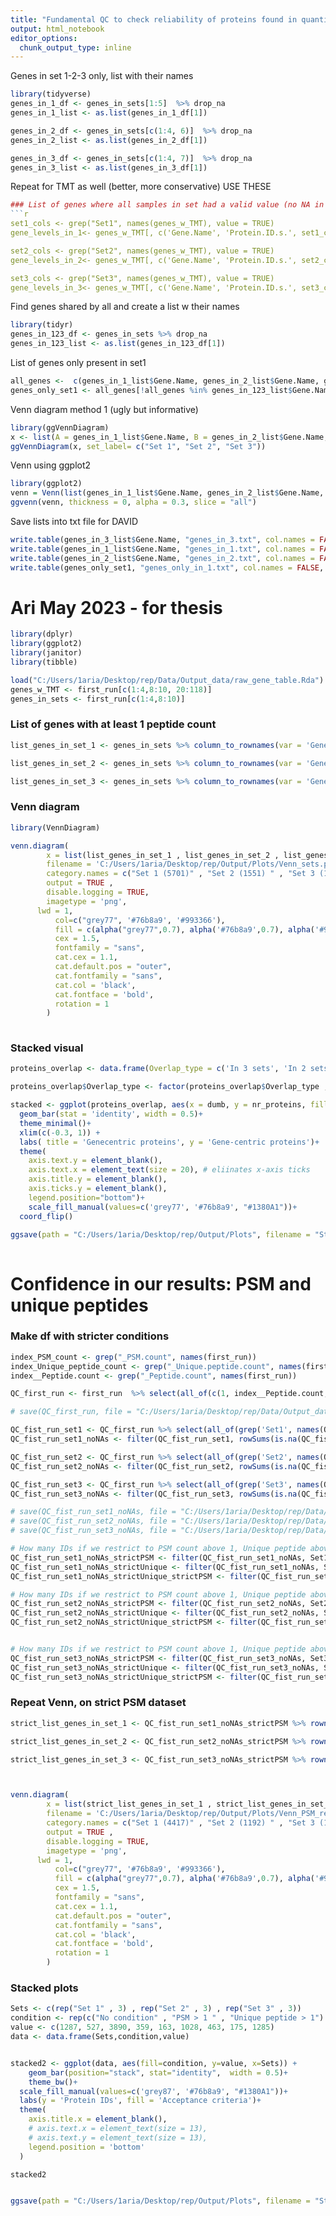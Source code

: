 ```yaml
---
title: "Fundamental QC to check reliability of proteins found in quantitative MS"
output: html_notebook
editor_options: 
  chunk_output_type: inline
---
```


Genes in set 1-2-3 only, list with their names
```r
library(tidyverse)
genes_in_1_df <- genes_in_sets[1:5]  %>% drop_na
genes_in_1_list <- as.list(genes_in_1_df[1])

genes_in_2_df <- genes_in_sets[c(1:4, 6)]  %>% drop_na
genes_in_2_list <- as.list(genes_in_2_df[1])

genes_in_3_df <- genes_in_sets[c(1:4, 7)]  %>% drop_na
genes_in_3_list <- as.list(genes_in_3_df[1])

```
Repeat for TMT as well (better, more conservative) USE THESE
```r
### List of genes where all samples in set had a valid value (no NA in all sets) - more conservative
```r
set1_cols <- grep("Set1", names(genes_w_TMT), value = TRUE)
gene_levels_in_1<- genes_w_TMT[, c('Gene.Name', 'Protein.ID.s.', set1_cols)]  %>% drop_na   # 5696

set2_cols <- grep("Set2", names(genes_w_TMT), value = TRUE)
gene_levels_in_2<- genes_w_TMT[, c('Gene.Name', 'Protein.ID.s.', set2_cols)]  %>% drop_na  # 1544

set3_cols <- grep("Set3", names(genes_w_TMT), value = TRUE)
gene_levels_in_3<- genes_w_TMT[, c('Gene.Name', 'Protein.ID.s.', set3_cols)]  %>% drop_na   # 1916
```




Find genes shared by all and create a list w their names
```r
library(tidyr)
genes_in_123_df <- genes_in_sets %>% drop_na
genes_in_123_list <- as.list(genes_in_123_df[1])
```

List of genes only present in set1

```r

all_genes <-  c(genes_in_1_list$Gene.Name, genes_in_2_list$Gene.Name, genes_in_3_list$Gene.Name) %>% unique()
genes_only_set1 <- all_genes[!all_genes %in% genes_in_123_list$Gene.Name]   # it's a list
```


Venn diagram method 1 (ugly but informative)
```r
library(ggVennDiagram)
x <- list(A = genes_in_1_list$Gene.Name, B = genes_in_2_list$Gene.Name, C = genes_in_3_list$Gene.Name)
ggVennDiagram(x, set_label= c("Set 1", "Set 2", "Set 3"))
```

Venn using ggplot2
```r
library(ggplot2)
venn = Venn(list(genes_in_1_list$Gene.Name, genes_in_2_list$Gene.Name, genes_in_3_list$Gene.Name))
ggvenn(venn, thickness = 0, alpha = 0.3, slice = "all")

```

Save lists into txt file for DAVID
```r

write.table(genes_in_3_list$Gene.Name, "genes_in_3.txt", col.names = FALSE, row.names = FALSE, quote = FALSE)
write.table(genes_in_1_list$Gene.Name, "genes_in_1.txt", col.names = FALSE, row.names = FALSE, quote = FALSE)
write.table(genes_in_2_list$Gene.Name, "genes_in_2.txt", col.names = FALSE, row.names = FALSE, quote = FALSE)
write.table(genes_only_set1, "genes_only_in_1.txt", col.names = FALSE, row.names = FALSE, quote = FALSE)
```

# Ari May 2023 - for thesis
```r
library(dplyr)
library(ggplot2)
library(janitor)
library(tibble)

```



```r

load("C:/Users/1aria/Desktop/rep/Data/Output_data/raw_gene_table.Rda")
genes_w_TMT <- first_run[c(1:4,8:10, 20:118)]
genes_in_sets <- first_run[c(1:4,8:10)]
```


### List of genes with at least 1 peptide count
```r
list_genes_in_set_1 <- genes_in_sets %>% column_to_rownames(var = 'Gene.Name') %>% select(Set1_Peptide.count) %>% na.omit() %>% rownames() %>% as.list.data.frame()  %>% unlist()   #5701, as report says! (gene-centric report)

list_genes_in_set_2 <- genes_in_sets %>% column_to_rownames(var = 'Gene.Name') %>% select(Set2_Peptide.count) %>% na.omit() %>% rownames() %>% as.list.data.frame() %>% unlist()    #1551, Report says 1549

list_genes_in_set_3 <- genes_in_sets %>% column_to_rownames(var = 'Gene.Name') %>% select(Set3_Peptide.count) %>% na.omit() %>% rownames() %>% as.list.data.frame()  %>% unlist()  #1923, report says 1921

```

### Venn diagram
```r
library(VennDiagram)

venn.diagram(
        x = list(list_genes_in_set_1 , list_genes_in_set_2 , list_genes_in_set_3),
        filename = 'C:/Users/1aria/Desktop/rep/Output/Plots/Venn_sets.png',
        category.names = c("Set 1 (5701)" , "Set 2 (1551) " , "Set 3 (1923)"),
        output = TRUE ,
        disable.logging = TRUE,
        imagetype = 'png',
      lwd = 1,
          col=c("grey77", '#76b8a9', '#993366'),
          fill = c(alpha("grey77",0.7), alpha('#76b8a9',0.7), alpha('#993366',0.7)),
          cex = 1.5,
          fontfamily = "sans",
          cat.cex = 1.1,
          cat.default.pos = "outer",
          cat.fontfamily = "sans",
          cat.col = 'black',
          cat.fontface = 'bold',
          rotation = 1
        )
        

```

### Stacked visual
```r
proteins_overlap <- data.frame(Overlap_type = c('In 3 sets', 'In 2 sets', 'In 1 set'), nr_proteins = c(1299, 491, 4296), dumb= c(0, 0, 0))

proteins_overlap$Overlap_type <- factor(proteins_overlap$Overlap_type , levels = c("In 1 set", "In 2 sets", "In 3 sets"))

stacked <- ggplot(proteins_overlap, aes(x = dumb, y = nr_proteins, fill = Overlap_type)) + 
  geom_bar(stat = 'identity', width = 0.5)+
  theme_minimal()+
  xlim(c(-0.3, 1)) +
  labs( title = 'Genecentric proteins', y = 'Gene-centric proteins')+
  theme(
    axis.text.y = element_blank(), 
    axis.text.x = element_text(size = 20), # eliinates x-axis ticks 
    axis.title.y = element_blank(),
    axis.ticks.y = element_blank(),
    legend.position="bottom")+
    scale_fill_manual(values=c('grey77', '#76b8a9', "#1380A1"))+
  coord_flip()

ggsave(path = "C:/Users/1aria/Desktop/rep/Output/Plots", filename = "Stacked_barchar_protein_overlap.png", stacked, dpi = 300)
  
```
# Confidence in our results: PSM and unique peptides

### Make df with stricter conditions
```r
index_PSM_count <- grep("_PSM.count", names(first_run))
index_Unique_peptide_count <- grep("_Unique.peptide.count", names(first_run))
index__Peptide.count <- grep("_Peptide.count", names(first_run))

QC_first_run <- first_run  %>% select(all_of(c(1, index__Peptide.count, index_PSM_count, index_Unique_peptide_count))) %>% column_to_rownames(var= 'Gene.Name')

# save(QC_first_run, file = "C:/Users/1aria/Desktop/rep/Data/Output_data/QC_first_run.Rda")

QC_fist_run_set1 <- QC_first_run %>% select(all_of(grep('Set1', names(QC_first_run))))
QC_fist_run_set1_noNAs <- filter(QC_fist_run_set1, rowSums(is.na(QC_fist_run_set1 )) != ncol(QC_fist_run_set1))  # 5701 IDs

QC_fist_run_set2 <- QC_first_run %>% select(all_of(grep('Set2', names(QC_first_run))))
QC_fist_run_set2_noNAs <- filter(QC_fist_run_set2, rowSums(is.na(QC_fist_run_set2)) != ncol(QC_fist_run_set2))  # 1551 IDs

QC_fist_run_set3 <- QC_first_run %>% select(all_of(grep('Set3', names(QC_first_run))))
QC_fist_run_set3_noNAs <- filter(QC_fist_run_set3, rowSums(is.na(QC_fist_run_set3)) != ncol(QC_fist_run_set3))   # 1923 IDs 

# save(QC_fist_run_set1_noNAs, file = "C:/Users/1aria/Desktop/rep/Data/Output_data/QC_first_run_set1_noNAs.Rda")
# save(QC_fist_run_set2_noNAs, file = "C:/Users/1aria/Desktop/rep/Data/Output_data/QC_first_run_set2_noNAs.Rda")
# save(QC_fist_run_set3_noNAs, file = "C:/Users/1aria/Desktop/rep/Data/Output_data/QC_first_run_set3_noNAs.Rda")

# How many IDs if we restrict to PSM count above 1, Unique peptide above 1, and both? - SET1 (5701)
QC_fist_run_set1_noNAs_strictPSM <- filter(QC_fist_run_set1_noNAs, Set1_PSM.count > 1) # 4417
QC_fist_run_set1_noNAs_strictUnique <- filter(QC_fist_run_set1_noNAs, Set1_Unique.peptide.count > 1) # 3890
QC_fist_run_set1_noNAs_strictUnique_strictPSM <- filter(QC_fist_run_set1_noNAs, Set1_Unique.peptide.count > 1, Set1_PSM.count > 1 ) # 3890

# How many IDs if we restrict to PSM count above 1, Unique peptide above 1, and both? - SET2 (1551)
QC_fist_run_set2_noNAs_strictPSM <- filter(QC_fist_run_set2_noNAs, Set2_PSM.count > 1) # 1192
QC_fist_run_set2_noNAs_strictUnique <- filter(QC_fist_run_set2_noNAs, Set2_Unique.peptide.count > 1) # 1028
QC_fist_run_set2_noNAs_strictUnique_strictPSM <- filter(QC_fist_run_set2_noNAs, Set2_Unique.peptide.count > 1, Set2_PSM.count > 1 ) # 1028


# How many IDs if we restrict to PSM count above 1, Unique peptide above 1, and both? - SET3 (1923)
QC_fist_run_set3_noNAs_strictPSM <- filter(QC_fist_run_set3_noNAs, Set3_PSM.count > 1) # 1460
QC_fist_run_set3_noNAs_strictUnique <- filter(QC_fist_run_set3_noNAs, Set3_Unique.peptide.count > 1) # 1285
QC_fist_run_set3_noNAs_strictUnique_strictPSM <- filter(QC_fist_run_set3_noNAs, Set3_Unique.peptide.count > 1, Set3_PSM.count > 1 ) # 1285

```

### Repeat Venn, on strict PSM dataset
```r
strict_list_genes_in_set_1 <- QC_fist_run_set1_noNAs_strictPSM %>% rownames() %>% as.list.data.frame()  %>% unlist() # 4417

strict_list_genes_in_set_2 <- QC_fist_run_set2_noNAs_strictPSM %>% rownames() %>% as.list.data.frame()  %>% unlist()  # 1192 

strict_list_genes_in_set_3 <- QC_fist_run_set3_noNAs_strictPSM %>% rownames() %>% as.list.data.frame()  %>% unlist()  # 1460



venn.diagram(
        x = list(strict_list_genes_in_set_1 , strict_list_genes_in_set_2 , strict_list_genes_in_set_3),
        filename = 'C:/Users/1aria/Desktop/rep/Output/Plots/Venn_PSM_restricted_sets.png',
        category.names = c("Set 1 (4417)" , "Set 2 (1192) " , "Set 3 (1460)"),
        output = TRUE ,
        disable.logging = TRUE,
        imagetype = 'png',
      lwd = 1,
          col=c("grey77", '#76b8a9', '#993366'),
          fill = c(alpha("grey77",0.7), alpha('#76b8a9',0.7), alpha('#993366',0.7)),
          cex = 1.5,
          fontfamily = "sans",
          cat.cex = 1.1,
          cat.default.pos = "outer",
          cat.fontfamily = "sans",
          cat.col = 'black',
          cat.fontface = 'bold',
          rotation = 1
        )
``` 

### Stacked plots
```r

Sets <- c(rep("Set 1" , 3) , rep("Set 2" , 3) , rep("Set 3" , 3))
condition <- rep(c("No condition" , "PSM > 1 " , "Unique peptide > 1") , 3)
value <- c(1287, 527, 3890, 359, 163, 1028, 463, 175, 1285)
data <- data.frame(Sets,condition,value)


stacked2 <- ggplot(data, aes(fill=condition, y=value, x=Sets)) + 
    geom_bar(position="stack", stat="identity",  width = 0.5)+
    theme_bw()+
  scale_fill_manual(values=c('grey87', '#76b8a9', "#1380A1"))+
  labs(y = 'Protein IDs', fill = 'Acceptance criteria')+
  theme(
    axis.title.x = element_blank(),
    # axis.text.x = element_text(size = 13),
    # axis.text.y = element_text(size = 13),
    legend.position = 'bottom'
  )

stacked2


ggsave(path = "C:/Users/1aria/Desktop/rep/Output/Plots", filename = "Stacked_barchart_difference_acceptance_criteria.png", stacked2, width=5.5, height = 7, dpi = 300)
```

